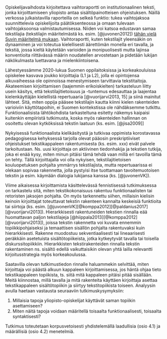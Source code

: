 ﻿
Opiskelijavaihdosta kirjoitettava vaihtoraportti on institutionaalinen teksti, jonka kirjoittamiseen yliopisto antaa sisältöpainotteisen ohjeistuksen. Näillä verkossa julkaistavilla raporteilla on selkeä funktio: tukea vaihtojaksoa suunnittelevia opiskelijoita päätöksenteossa ja omaan tulevaan vaihtojaksoonsa valmistautumisessa. Niiden voi katsoa edustavan samaa tekstilajia (tekstilajin määritelmästä ks. esim. [@juvonen2012]) [tähän vielä Suvin määritelmä mukaan](Swales 1990, 45-58). Vaihtoraportti, kuten tekstilajit yleensäkin on dynaaminen ja voi toteutua kielellisesti äärettömän monella eri tavalla, ja tekstiä, jossa kieltä käytetään varioiden ja monipuolisesti mutta lajinsa konventioita riittävässä määrin noudatellen arvostetaan ja pidetään lukijan näkökulmasta luettavana ja mielenkiintoisena.

Lähestyessämme 2020-lukua Suomen oppilaitoksissa ja korkeakouluissa opiskelee kasvava joukko kirjoittajia (L1 ja L2), jolla ei opintojensa alkuvaiheessa ole opinnoissa menestymiseen tarvittavia tekstitaitoja.   Akateemisen kirjoittamisen (laajemmin erikoiskielten) tarkasteluun liitty usein käsitys, että tekstilajitietoisuus ja -tuntemus edesauttaa ja laajentaa kielenkäyttäjän kielellistä repertuaaria [@vuorijarvi2013, 15] ja siinä mainitut lähteet. Sitä, miten oppija pääsee tekstilajin kautta kiinni kielen rakenteiden varioiviin käyttötapoihin, ei Suomen kontekstissa ole nähdäksemme tutkittu. Funktionaalisista lähtökohdista tarkasteltuna esitetty näkemys kaipaisi kuitenkin empiiristä tutkimusta, koska myös rakenteiden hallinnan on osoitettu olevan kytköksissä tekstin laatuun (ks. esim. [@jisa2009]]

Nykyisessä funktionaalista kielikäsitystä ja tutkivaa oppimista korostavassa pedagogisessa kehyksessä tarjolla olevat pääosin preskriptiiviset ohjeistukset tekstikappaleen rakentumisesta (ks. esim. xxx) eivät palvele tarkoitustaan. Ns. uusi kirjoittaja on aktiivinen tiedonhakija ja tekstien tutkija, joka ei enää kysy, miten minun pitäisi tämä tehdä vaan millä eri tavoilla tämä on tehty. Tällä kirjoittajalla voi olla nykyisen, tekstilajitietoisen kouluopetuksen pohjalta ymmärrys tekstilajista, mutta repertuaarissa ei olekaan sopivaa rakennetta, jolla pystyisi itse tuottamaan tavoitemuotoisen tekstin ja esim. käymään dialogia lukijansa kanssa (ks. [@juvonenVK]). 

Viime aikaisessa kirjoittamista käsittelevässä fennistisessä tutkimuksessa on tarkastelu sitä, miten tekstikokonaisuus rakentuu funktionaalisten tai retoristen jaksojen pohjalta. On myös tarkennettu siihen, millaisin kielisin keinoin kirjoittajat toteuttavat tekstin rakenteen kannalta keskeisiä funktioita tai siirtoja (ks. esim. [@juvonenVK][@komppa2012][@paldanius2017][@vuorijarvi2013]). Hierarkkisesti rakentuneiden tekstien rinnalla eää huomattavan paljon tekstilajeja [@hiippala2013][@komppa2012][@vuorijarvi2013]), joissa tekstin rakennetta voi kuvata ennemmin topiikkipohjaiseksi ja temaattisen sisällön pohjalta rakentuvaksi kuin hierarkkisesti. Rakenne muodostuu sekventiaalisesti tai lineaarisesti peräkkäin asetetuista sisältötopiikeista, jotka kytkeytyvät tavalla tai toisella diskurssitopiikkiin. Hierarkkisten tekstirakenteiden rinnalla tekstin rakentaminen ns. sisältö edellä vaikuttaisikin olevan yhtä lailla relevantti kirjoitusstrategia myös korkeakoulussa.

Saatavilla olevan tutkimustiedon rinnalle haluammekin selvittää, miten kirjoittaja voi päästä alkuun kappaleen kirjoittamisessa, jos häntä ohjaa tieto tekstikappaleen topiikista, ts. siitä mitä kappaleen pitäisi pitää sisällään. Meitä kiinnostaa, millä tavalla ja mitä rakenteita käyttäen kirjoittaja asettaa tekstikappaleen sisältötopiikin ja siirtyy tekstitopiikista toiseen. Analyysin avulla haetaan vastausta seuraaviin tutkimuskysymyksiin: 

1) Millaisia tapoja yliopisto-opiskelijat käyttävät saman topiikin asettamiseen?
2) Miten näitä tapoja voidaan määritellä toisaalta funktionaalisesti, toisaalta syntaktisesti?

Tutkimus toteutetaan korpusvetoisesti yhdistelemällä laadullisia (osio 4.1) ja määrällisiä (osio 4.2) menetelmiä. 
